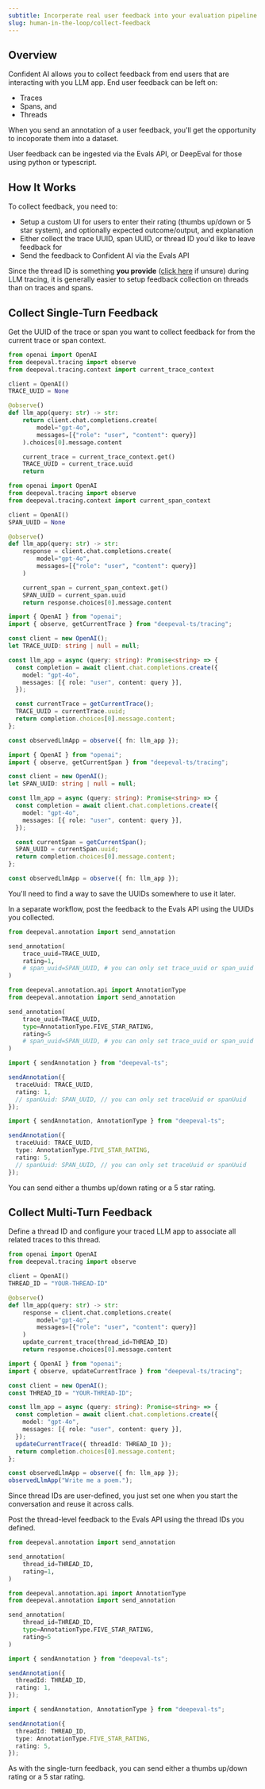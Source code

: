 ```yaml
---
subtitle: Incorperate real user feedback into your evaluation pipeline
slug: human-in-the-loop/collect-feedback
---
```


## Overview

Confident AI allows you to collect feedback from end users that are interacting with you LLM app. End user feedback can be left on:

- Traces
- Spans, and
- Threads

When you send an annotation of a user feedback, you'll get the opportunity to incoporate them into a dataset.

<Tip>
  User feedback can be ingested via the Evals API, or DeepEval for those using
  python or typescript.
</Tip>

## How It Works

To collect feedback, you need to:

- Setup a custom UI for users to enter their rating (thumbs up/down or 5 star system), and optionally expected outcome/output, and explanation
- Either collect the trace UUID, span UUID, or thread ID you'd like to leave feedback for
- Send the feedback to Confident AI via the Evals API

Since the thread ID is something **you provide** ([click here](/docs/llm-tracing/advanced-features/threads) if unsure) during LLM tracing, it is generally easier to setup feedback collection on threads than on traces and spans.

## Collect Single-Turn Feedback

<Steps>

<Step title="Get UUID from trace/span">

Get the UUID of the trace or span you want to collect feedback for from the current trace or span context.

<Tabs>
<Tab title="Python">

<CodeBlocks>

<CodeBlock>

```python Trace {6,15,16} maxLines={24}
from openai import OpenAI
from deepeval.tracing import observe
from deepeval.tracing.context import current_trace_context

client = OpenAI()
TRACE_UUID = None

@observe()
def llm_app(query: str) -> str:
    return client.chat.completions.create(
        model="gpt-4o",
        messages=[{"role": "user", "content": query}]
    ).choices[0].message.content

    current_trace = current_trace_context.get()
    TRACE_UUID = current_trace.uuid
    return
```

</CodeBlock>

<CodeBlock>

```python Span {6,15,16} maxLines={24}
from openai import OpenAI
from deepeval.tracing import observe
from deepeval.tracing.context import current_span_context

client = OpenAI()
SPAN_UUID = None

@observe()
def llm_app(query: str) -> str:
    response = client.chat.completions.create(
        model="gpt-4o",
        messages=[{"role": "user", "content": query}]
    )

    current_span = current_span_context.get()
    SPAN_UUID = current_span.uuid
    return response.choices[0].message.content
```

</CodeBlock>

</CodeBlocks>

</Tab>
<Tab title="Typescript">

<CodeBlocks>

<CodeBlock>

```typescript Trace {5,14,15} maxLines={24}
import { OpenAI } from "openai";
import { observe, getCurrentTrace } from "deepeval-ts/tracing";

const client = new OpenAI();
let TRACE_UUID: string | null = null;

const llm_app = async (query: string): Promise<string> => {
  const completion = await client.chat.completions.create({
    model: "gpt-4o",
    messages: [{ role: "user", content: query }],
  });

  const currentTrace = getCurrentTrace();
  TRACE_UUID = currentTrace.uuid;
  return completion.choices[0].message.content;
};

const observedLlmApp = observe({ fn: llm_app });
```

</CodeBlock>

<CodeBlock>

```typescript Span {5,14,15} maxLines={24}
import { OpenAI } from "openai";
import { observe, getCurrentSpan } from "deepeval-ts/tracing";

const client = new OpenAI();
let SPAN_UUID: string | null = null;

const llm_app = async (query: string): Promise<string> => {
  const completion = await client.chat.completions.create({
    model: "gpt-4o",
    messages: [{ role: "user", content: query }],
  });

  const currentSpan = getCurrentSpan();
  SPAN_UUID = currentSpan.uuid;
  return completion.choices[0].message.content;
};

const observedLlmApp = observe({ fn: llm_app });
```

</CodeBlock>

</CodeBlocks>

</Tab>
</Tabs>

<Note>
  You'll need to find a way to save the UUIDs somewhere to use it later.
</Note>

</Step>

<Step title="Send annotation for thread">

In a separate workflow, post the feedback to the Evals API using the UUIDs you collected.

<Tabs>

<Tab title="Python">

<CodeBlocks>

<CodeBlock>

```python Thumbs Rating
from deepeval.annotation import send_annotation

send_annotation(
    trace_uuid=TRACE_UUID,
    rating=1,
    # span_uuid=SPAN_UUID, # you can only set trace_uuid or span_uuid
)

```

</CodeBlock>

<CodeBlock>

```python 5 Star Rating
from deepeval.annotation.api import AnnotationType
from deepeval.annotation import send_annotation

send_annotation(
    trace_uuid=TRACE_UUID,
    type=AnnotationType.FIVE_STAR_RATING,
    rating=5
    # span_uuid=SPAN_UUID, # you can only set trace_uuid or span_uuid
)
```

</CodeBlock>

</CodeBlocks>

</Tab>
<Tab title="Typescript">

<CodeBlocks>

<CodeBlock>

```typescript Thumbs Rating
import { sendAnnotation } from "deepeval-ts";

sendAnnotation({
  traceUuid: TRACE_UUID,
  rating: 1,
  // spanUuid: SPAN_UUID, // you can only set traceUuid or spanUuid
});
```

</CodeBlock>

<CodeBlock>

```typescript 5 Star Rating
import { sendAnnotation, AnnotationType } from "deepeval-ts";

sendAnnotation({
  traceUuid: TRACE_UUID,
  type: AnnotationType.FIVE_STAR_RATING,
  rating: 5,
  // spanUuid: SPAN_UUID, // you can only set traceUuid or spanUuid
});
```

</CodeBlock>

</CodeBlocks>

</Tab>
</Tabs>

<Tip>You can send either a thumbs up/down rating or a 5 star rating.</Tip>

</Step>

</Steps>

## Collect Multi-Turn Feedback

<Steps>

<Step title="Setup thread ID">

Define a thread ID and configure your traced LLM app to associate all related traces to this thread.

<Tabs>
<Tab title="Python">

```python main.py {5, 13} maxLines={24}
from openai import OpenAI
from deepeval.tracing import observe

client = OpenAI()
THREAD_ID = "YOUR-THREAD-ID"

@observe()
def llm_app(query: str) -> str:
    response = client.chat.completions.create(
        model="gpt-4o",
        messages=[{"role": "user", "content": query}]
    )
    update_current_trace(thread_id=THREAD_ID)
    return response.choices[0].message.content
```

</Tab>
<Tab title="Typescript">

```typescript index.ts {5,12} maxLines={24}
import { OpenAI } from "openai";
import { observe, updateCurrentTrace } from "deepeval-ts/tracing";

const client = new OpenAI();
const THREAD_ID = "YOUR-THREAD-ID";

const llm_app = async (query: string): Promise<string> => {
  const completion = await client.chat.completions.create({
    model: "gpt-4o",
    messages: [{ role: "user", content: query }],
  });
  updateCurrentTrace({ threadId: THREAD_ID });
  return completion.choices[0].message.content;
};

const observedLlmApp = observe({ fn: llm_app });
observedLlmApp("Write me a poem.");
```

</Tab>
</Tabs>

<Note>
  Since thread IDs are user-defined, you just set one when you start the
  conversation and reuse it across calls.
</Note>

</Step>

<Step title="Send annotation for trace/span">

Post the thread-level feedback to the Evals API using the thread IDs you defined.

<Tabs>

<Tab title="Python">

<CodeBlocks>

<CodeBlock>

```python Thumbs Rating
from deepeval.annotation import send_annotation

send_annotation(
    thread_id=THREAD_ID,
    rating=1,
)

```

</CodeBlock>

<CodeBlock>

```python 5 Star Rating
from deepeval.annotation.api import AnnotationType
from deepeval.annotation import send_annotation

send_annotation(
    thread_id=THREAD_ID,
    type=AnnotationType.FIVE_STAR_RATING,
    rating=5
)
```

</CodeBlock>

</CodeBlocks>

</Tab>
<Tab title="Typescript">

<CodeBlocks>

<CodeBlock>

```typescript Thumbs Rating
import { sendAnnotation } from "deepeval-ts";

sendAnnotation({
  threadId: THREAD_ID,
  rating: 1,
});
```

</CodeBlock>

<CodeBlock>

```typescript 5 Star Rating
import { sendAnnotation, AnnotationType } from "deepeval-ts";

sendAnnotation({
  threadId: THREAD_ID,
  type: AnnotationType.FIVE_STAR_RATING,
  rating: 5,
});
```

</CodeBlock>

</CodeBlocks>

</Tab>
</Tabs>

<Info>
  As with the single-turn feedback, you can send either a thumbs up/down rating
  or a 5 star rating.
</Info>

</Step>

</Steps>
